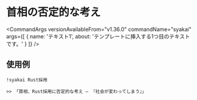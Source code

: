 
# 首相の否定的な考え

<CommandArgs
  versionAvailableFrom="v1.36.0"
  commandName="syakai"
  args={[
    {
      name: 'テキスト1',
      about: 'テンプレートに挿入する1つ目のテキストです。'
    }
  ]}
/>

## 使用例

`!syakai Rust採用`

```
>> 「首相、Rust採用に否定的な考え ― 『社会が変わってしまう』」
```
